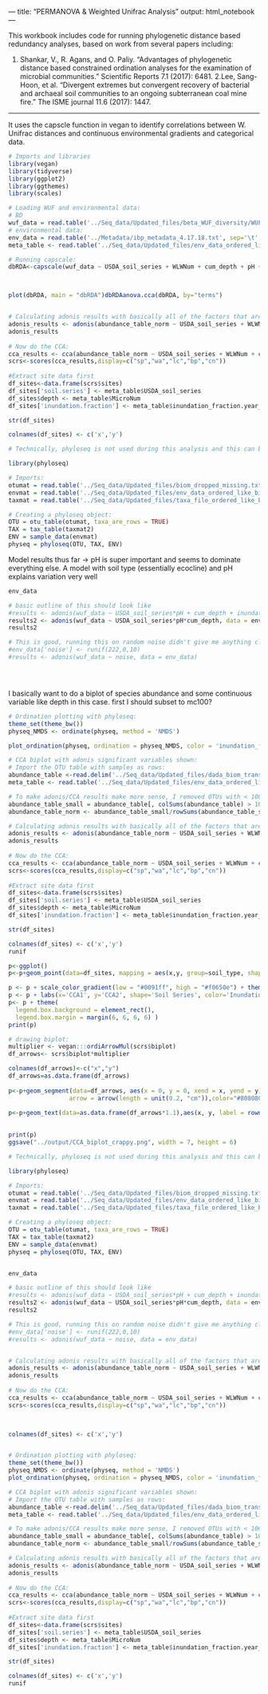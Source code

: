 --- title: "PERMANOVA & Weighted Unifrac Analysis" output: html_notebook ---

This workbook includes code for running phylogenetic distance based redundancy analyses, based on work from several papers including:

1. Shankar, V., R. Agans, and O. Paliy. "Advantages of phylogenetic distance based constrained ordination analyses for the examination of microbial communities." Scientific Reports 7.1 (2017): 6481.
2.Lee, Sang-Hoon, et al. "Divergent extremes but convergent recovery of bacterial and archaeal soil communities to an ongoing subterranean coal mine fire." The ISME journal 11.6 (2017): 1447.

--- 
It uses the capscle function in vegan to identify correlations between W. Unifrac distances and continuous environmental gradients and categorical data.

```r
 
# Imports and libraries 
library(vegan)
library(tidyverse)
library(ggplot2)
library(ggthemes)
library(scales)

# Loading WUF and environmental data:
# BD 
wuf_data = read.table('../Seq_data/Updated_files/beta_WUF_diversity/WUF_dm2.txt')
# environmental data:
env_data = read.table('../Metadata/ibp_metadata_4.17.18.txt', sep='\t', header=TRUE)
meta_table <- read.table('../Seq_data/Updated_files/env_data_ordered_like_biom.txt', header=TRUE, row.names=1, sep='\t')
```

```r
# Running capscale:
dbRDA<-capscale(wuf_data ~ USDA_soil_series + WLWNum + cum_depth + pH + inundation_fraction.year_average, data=meta_table) 



plot(dbRDA, main = "dbRDA")dbRDAanova.cca(dbRDA, by="terms")


# Calculating adonis results with basically all of the factors that are likely to affect results:
adonis_results <- adonis(abundance_table_norm ~ USDA_soil_series + WLWNum + cum_depth + pH + inundation_fraction.year_average, data=meta_table)
adonis_results
 
# Now do the CCA:
cca_results <- cca(abundance_table_norm ~ USDA_soil_series + WLWNum + cum_depth + pH + inundation_fraction.year_average, data=meta_table)
scrs<-scores(cca_results,display=c("sp","wa","lc","bp","cn"))
 
#Extract site data first
df_sites<-data.frame(scrs$sites)
df_sites['soil.series'] <- meta_table$USDA_soil_series
df_sites$depth <- meta_table$MicroNum
df_sites['inundation.fraction'] <- meta_table$inundation_fraction.year_average

str(df_sites)

colnames(df_sites) <- c('x','y')

```



```r
# Technically, phyloseq is not used during this analysis and this can be excluded.

library(phyloseq)

# Imports:
otumat = read.table('../Seq_data/Updated_files/biom_dropped_missing.txt', header=TRUE, row.names=1, sep='\t')
envmat = read.table('../Seq_data/Updated_files/env_data_ordered_like_biom.txt', header=TRUE, row.names=1, sep='\t')
taxmat = read.table('../Seq_data/Updated_files/taxa_file_ordered_like_biom.txt', header=TRUE, sep='\t', row.names = 1)

# Creating a phyloseq object:
OTU = otu_table(otumat, taxa_are_rows = TRUE)
TAX = tax_table(taxmat2)
ENV = sample_data(envmat)
physeq = phyloseq(OTU, TAX, ENV)

```


Model results thus far -> pH is super important and seems to dominate everything else. A model with soil type (essentially ecocline) and pH explains variation very well

```r

env_data

# basic outline of this should look like 
#results <- adonis(wuf_data ~ USDA_soil_series*pH + cum_depth + inundation_fraction.year_average, data = env_data)
results2 <- adonis(wuf_data ~ USDA_soil_series*pH*cum_depth, data = env_data)
results2

# This is good, running this on random noise didn't give me anything close to a significant result.
#env_data['noise'] <- runif(222,0,10)
#results <- adonis(wuf_data ~ noise, data = env_data)





```

I basically want to do a biplot of species abundance and some continuous variable like depth in this case. first I should subset to mc100?

```r

# Ordination plotting with phyloseq:
theme_set(theme_bw())
physeq_NMDS <- ordinate(physeq, method = 'NMDS')

```

```r
plot_ordination(physeq, ordination = physeq_NMDS, color = 'inundation_fraction.year_average')
```
```r
# CCA biplot with adonis significant variables shown:
# Import the OTU table with samples as rows:
abundance_table <-read.delim('../Seq_data/Updated_files/dada_biom_transpose.txt', sep ='\t', row.names=1)
meta_table <- read.table('../Seq_data/Updated_files/env_data_ordered_like_biom.txt', header=TRUE, row.names=1, sep='\t')

# To make adonis/CCA results make more sense, I removed OTUs with < 100 counts:
abundance_table_small = abundance_table[, colSums(abundance_table) > 100]
abundance_table_norm <- abundance_table_small/rowSums(abundance_table_small)

# Calculating adonis results with basically all of the factors that are likely to affect results:
adonis_results <- adonis(abundance_table_norm ~ USDA_soil_series + WLWNum + cum_depth + pH + inundation_fraction.year_average, data=meta_table)
adonis_results
 
# Now do the CCA:
cca_results <- cca(abundance_table_norm ~ USDA_soil_series + WLWNum + cum_depth + pH + inundation_fraction.year_average, data=meta_table)
scrs<-scores(cca_results,display=c("sp","wa","lc","bp","cn"))
 
#Extract site data first
df_sites<-data.frame(scrs$sites)
df_sites['soil.series'] <- meta_table$USDA_soil_series
df_sites$depth <- meta_table$MicroNum
df_sites['inundation.fraction'] <- meta_table$inundation_fraction.year_average

str(df_sites)

colnames(df_sites) <- c('x','y')
runif

p<-ggplot()
p<-p+geom_point(data=df_sites, mapping = aes(x,y, group=soil_type, shape=soil.series, color=inundation.fraction), size=2)

p <- p + scale_color_gradient(low = "#0091ff", high = "#f0650e") + theme_bw()
p <- p + labs(x='CCA1', y='CCA2', shape='Soil Series', color='Inundation Fraction') + ggtitle("Constrained Correspondence Analysis of Bray Curtis Dissimilarities")
p<- p + theme(
  legend.box.background = element_rect(),
  legend.box.margin = margin(6, 6, 6, 6) )
print(p)

# drawing biplot:
multiplier <- vegan:::ordiArrowMul(scrs$biplot)
df_arrows<- scrs$biplot*multiplier

colnames(df_arrows)<-c("x","y")
df_arrows=as.data.frame(df_arrows)
 
p<-p+geom_segment(data=df_arrows, aes(x = 0, y = 0, xend = x, yend = y),
                 arrow = arrow(length = unit(0.2, "cm")),color="#808080",alpha=0.5)
 
p<-p+geom_text(data=as.data.frame(df_arrows*1.1),aes(x, y, label = rownames(df_arrows)),color="#808080",alpha=0.5)
 

print(p)
ggsave("../output/CCA_biplot_crappy.png", width = 7, height = 6)
```

```r
# Technically, phyloseq is not used during this analysis and this can be excluded.

library(phyloseq)

# Imports:
otumat = read.table('../Seq_data/Updated_files/biom_dropped_missing.txt', header=TRUE, row.names=1, sep='\t')
envmat = read.table('../Seq_data/Updated_files/env_data_ordered_like_biom.txt', header=TRUE, row.names=1, sep='\t')
taxmat = read.table('../Seq_data/Updated_files/taxa_file_ordered_like_biom.txt', header=TRUE, sep='\t', row.names = 1)

# Creating a phyloseq object:
OTU = otu_table(otumat, taxa_are_rows = TRUE)
TAX = tax_table(taxmat2)
ENV = sample_data(envmat)
physeq = phyloseq(OTU, TAX, ENV)


env_data

# basic outline of this should look like 
#results <- adonis(wuf_data ~ USDA_soil_series*pH + cum_depth + inundation_fraction.year_average, data = env_data)
results2 <- adonis(wuf_data ~ USDA_soil_series*pH*cum_depth, data = env_data)
results2

# This is good, running this on random noise didn't give me anything close to a significant result.
#env_data['noise'] <- runif(222,0,10)
#results <- adonis(wuf_data ~ noise, data = env_data)


# Calculating adonis results with basically all of the factors that are likely to affect results:
adonis_results <- adonis(abundance_table_norm ~ USDA_soil_series + WLWNum + cum_depth + pH + inundation_fraction.year_average, data=meta_table)
adonis_results
 
# Now do the CCA:
cca_results <- cca(abundance_table_norm ~ USDA_soil_series + WLWNum + cum_depth + pH + inundation_fraction.year_average, data=meta_table)
scrs<-scores(cca_results,display=c("sp","wa","lc","bp","cn"))
 


colnames(df_sites) <- c('x','y')


# Ordination plotting with phyloseq:
theme_set(theme_bw())
physeq_NMDS <- ordinate(physeq, method = 'NMDS')
plot_ordination(physeq, ordination = physeq_NMDS, color = 'inundation_fraction.year_average')

# CCA biplot with adonis significant variables shown:
# Import the OTU table with samples as rows:
abundance_table <-read.delim('../Seq_data/Updated_files/dada_biom_transpose.txt', sep ='\t', row.names=1)
meta_table <- read.table('../Seq_data/Updated_files/env_data_ordered_like_biom.txt', header=TRUE, row.names=1, sep='\t')

# To make adonis/CCA results make more sense, I removed OTUs with < 100 counts:
abundance_table_small = abundance_table[, colSums(abundance_table) > 100]
abundance_table_norm <- abundance_table_small/rowSums(abundance_table_small)

# Calculating adonis results with basically all of the factors that are likely to affect results:
adonis_results <- adonis(abundance_table_norm ~ USDA_soil_series + WLWNum + cum_depth + pH + inundation_fraction.year_average, data=meta_table)
adonis_results
 
# Now do the CCA:
cca_results <- cca(abundance_table_norm ~ USDA_soil_series + WLWNum + cum_depth + pH + inundation_fraction.year_average, data=meta_table)
scrs<-scores(cca_results,display=c("sp","wa","lc","bp","cn"))
 
#Extract site data first
df_sites<-data.frame(scrs$sites)
df_sites['soil.series'] <- meta_table$USDA_soil_series
df_sites$depth <- meta_table$MicroNum
df_sites['inundation.fraction'] <- meta_table$inundation_fraction.year_average

str(df_sites)

colnames(df_sites) <- c('x','y')
runif
```

